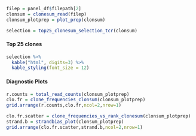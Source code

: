 ```r
filep = panel_df$filepath[2]
clonsum = clonesum_read(filep)
clonsum_plotprep = plot_prep(clonsum)
```

```r
selection = top25_clonesum_selection_tcr(clonsum)
```

#### Top 25 clones
```r
selection %>%
  kable("html", digits=3) %>%
  kable_styling(font_size = 12)
```

#### Diagnostic Plots

```r

r.counts = total_read_counts(clonsum_plotprep)
clo.fr = clone_frequencies_clonsum(clonsum_plotprep)
grid.arrange(r.counts,clo.fr,ncol=2,nrow=1)
```


```r

clo.fr.scatter = clone_frequencies_vs_rank_clonesum(clonsum_plotprep)
strand.b = strandbias_plot(clonsum_plotprep)
grid.arrange(clo.fr.scatter,strand.b,ncol=2,nrow=1)
```

